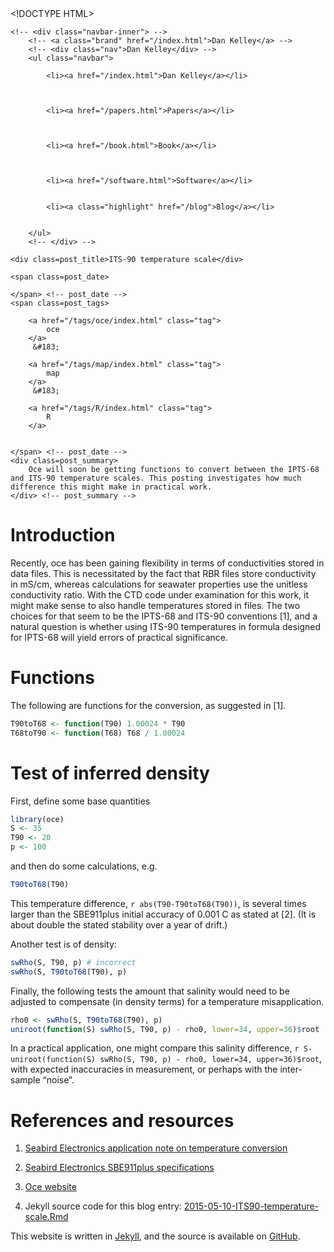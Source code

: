 <!DOCTYPE HTML>
<html>
<head>
<link rel='stylesheet' type='text/css' href='/css/syntax.css' />
<link rel='stylesheet' type='text/css' href='/css/style.css' />
<meta charset="UTF-8">
<title>ITS-90 temperature scale</title>
</head>

<body>
<div class="navbar">
    <!-- <div class="navbar-inner"> -->
        <!-- <a class="brand" href="/index.html">Dan Kelley</a> -->
        <!-- <div class="nav">Dan Kelley</div> -->
        <ul class="navbar">
            
            <li><a href="/index.html">Dan Kelley</a></li>
            

            
            <li><a href="/papers.html">Papers</a></li>
            

            
            <li><a href="/book.html">Book</a></li>
            

            
            <li><a href="/software.html">Software</a></li>
            
            
            <li><a class="highlight" href="/blog">Blog</a></li>
            

        </ul>
        <!-- </div> -->
</div>

<div id="content">
    




<!-- <div class="span8"> -->

<div class=topnav>

<!-- | <a href='/blog'>Home</a> | -->

</div> <!-- topnav -->


<div class="page-header">

    <div class=post_title>ITS-90 temperature scale</div>
<!-- </div> --> <!-- span8 -->

<!-- <div class="span4"> -->

<div class=slug>
    <span class=post_date>
        
    </span> <!-- post_date -->
    <span class=post_tags>
        
        <a href="/tags/oce/index.html" class="tag">
            oce
        </a>
         &#183; 
        
        <a href="/tags/map/index.html" class="tag">
            map
        </a>
         &#183; 
        
        <a href="/tags/R/index.html" class="tag">
            R
        </a>
        
        
    </span> <!-- post_date -->
    <div class=post_summary>
        Oce will soon be getting functions to convert between the IPTS-68 and ITS-90 temperature scales. This posting investigates how much difference this might make in practical work.
    </div> <!-- post_summary -->
</div> <!-- slug -->

<!-- </div> -->
<!-- span4 -->
</div> <!-- page-header -->



# Introduction

Recently, oce has been gaining flexibility in terms of conductivities stored in
data files. This is necessitated by the fact that RBR files store conductivity
in mS/cm, whereas calculations for seawater properties use the unitless
conductivity ratio.  With the CTD code under examination for this work, it
might make sense to also handle temperatures stored in files. The two choices
for that seem to be the IPTS-68 and ITS-90 conventions [1], and a natural
question is whether using ITS-90 temperatures in formula designed for IPTS-68
will yield errors of practical significance.

# Functions
The following are functions for the conversion, as suggested in [1].
```r
T90toT68 <- function(T90) 1.00024 * T90
T68toT90 <- function(T68) T68 / 1.00024
```

# Test of inferred density

First, define some base quantities
```r
library(oce)
S <- 35
T90 <- 20
p <- 100
```
and then do some calculations, e.g.
```r
T90toT68(T90)
```
This temperature difference, `r abs(T90-T90toT68(T90))`, is several
times larger than the 
SBE911plus initial accuracy of 0.001 C as stated at [2]. (It is about double the stated
stability over a year of drift.)

Another test is of density:

```r
swRho(S, T90, p) # incorrect
swRho(S, T90toT68(T90), p)
```

Finally, the following tests the amount that salinity would need to be adjusted to 
compensate (in density terms) for a temperature misapplication.
```r
rho0 <- swRho(S, T90toT68(T90), p)
uniroot(function(S) swRho(S, T90, p) - rho0, lower=34, upper=36)$root
```
In a practical application, one might compare this salinity difference,
`r S-uniroot(function(S) swRho(S, T90, p) - rho0, lower=34, upper=36)$root`,
with expected inaccuracies in measurement, or perhaps with the inter-sample "noise".


# References and resources

1. [Seabird Electronics application note on temperature conversion](http://www.seabird.com/sites/default/files/documents/appnote42Feb14.pdf)

2. [Seabird Electronics SBE911plus specifications](http://www.seabird.com//sbe911plus-ctd)

3. [Oce website](http://dankelley.github.io/oce/)   

4. Jekyll source code for this blog entry: [2015-05-10-ITS90-temperature-scale.Rmd](https://raw.github.com/dankelley/dankelley.github.io/master/assets/2015-05-10-ITS90-temperature-scale.Rmd)





</div>

<p class="footnote">This website is written in <a
href="http://jekyllrb.com">Jekyll</a>, and the source is available on <a
href="https://github.com/dankelley/dankelley.github.io">GitHub</a>.</p>

</body>
</html>

